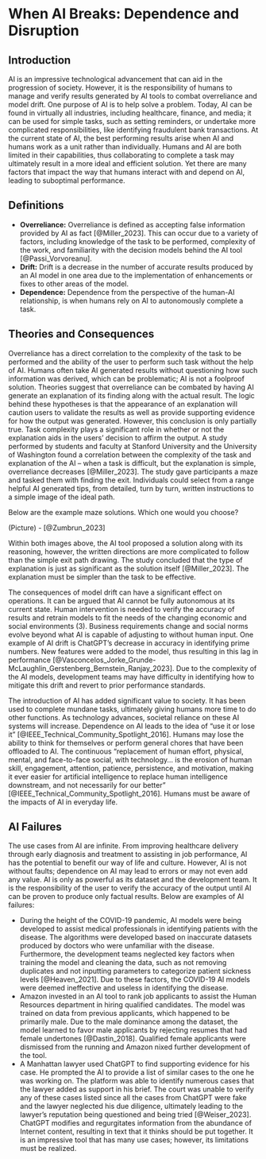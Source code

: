 # When AI Breaks: Dependence and Disruption

## Introduction {-}

AI is an impressive technological advancement that can aid in the progression of society. However, it is the responsibility of humans to manage and verify results generated by AI tools to combat overreliance and model drift. One purpose of AI is to help solve a problem. Today, AI can be found in virtually all industries, including healthcare, finance, and media; it can be used for simple tasks, such as setting reminders, or undertake more complicated responsibilities, like identifying fraudulent bank transactions. At the current state of AI, the best performing results arise when AI and humans work as a unit rather than individually. Humans and AI are both limited in their capabilities, thus collaborating to complete a task may ultimately result in a more ideal and efficient solution. Yet there are many factors that impact the way that humans interact with and depend on AI, leading to suboptimal performance.


## Definitions {-}

<ul>
<li><b>Overreliance:</b> Overreliance is defined as accepting false information provided by AI as fact [@Miller_2023]. This can occur due to a variety of factors, including knowledge of the task to be performed, complexity of the work, and familiarity with the decision models behind the AI tool [@Passi_Vorvoreanu].</li>

<li><b>Drift:</b> Drift is a decrease in the number of accurate results produced by an AI model in one area due to the implementation of enhancements or fixes to other areas of the model.</li>

<li><b>Dependence:</b> Dependence from the perspective of the human-AI relationship, is when humans rely on AI to autonomously complete a task.</li>
</ul>


## Theories and Consequences {-}

Overreliance has a direct correlation to the complexity of the task to be performed and the ability of the user to perform such task without the help of AI. Humans often take AI generated results without questioning how such information was derived, which can be problematic; AI is not a foolproof solution. Theories suggest that overreliance can be combated by having AI generate an explanation of its finding along with the actual result. The logic behind these hypotheses is that the appearance of an explanation will caution users to validate the results as well as provide supporting evidence for how the output was generated. However, this conclusion is only partially true. Task complexity plays a significant role in whether or not the explanation aids in the users’ decision to affirm the output. A study performed by students and faculty at Stanford University and the University of Washington found a correlation between the complexity of the task and explanation of the AI – when a task is difficult, but the explanation is simple, overreliance decreases [@Miller_2023]. The study gave participants a maze and tasked them with finding the exit. Individuals could select from a range helpful AI generated tips, from detailed, turn by turn, written instructions to a simple image of the ideal path. 

Below are the example maze solutions. Which one would you choose?

(Picture) - [@Zumbrun_2023]

Within both images above, the AI tool proposed a solution along with its reasoning, however, the written directions are more complicated to follow than the simple exit path drawing. The study concluded that the type of explanation is just as significant as the solution itself [@Miller_2023]. The explanation must be simpler than the task to be effective.

The consequences of model drift can have a significant effect on operations. It can be argued that AI cannot be fully autonomous at its current state. Human intervention is needed to verify the accuracy of results and retrain models to fit the needs of the changing economic and social environments (3). Business requirements change and social norms evolve beyond what AI is capable of adjusting to without human input. One example of AI drift is ChatGPT’s decrease in accuracy in identifying prime numbers. New features were added to the model, thus resulting in this lag in performance [@Vasconcelos_Jorke_Grunde-McLaughlin_Gerstenberg_Bernstein_Ranjay_2023]. Due to the complexity of the AI models, development teams may have difficulty in identifying how to mitigate this drift and revert to prior performance standards.

The introduction of AI has added significant value to society. It has been used to complete mundane tasks, ultimately giving humans more time to do other functions. As technology advances, societal reliance on these AI systems will increase. Dependence on AI leads to the idea of “use it or lose it” [@IEEE_Technical_Community_Spotlight_2016]. Humans may lose the ability to think for themselves or perform general chores that have been offloaded to AI. The continuous “replacement of human effort, physical, mental, and face-to-face social, with technology… is the erosion of human skill, engagement, attention, patience, persistence, and motivation, making it ever easier for artificial intelligence to replace human intelligence downstream, and not necessarily for our better” [@IEEE_Technical_Community_Spotlight_2016]. Humans must be aware of the impacts of AI in everyday life.


## AI Failures {-}
The use cases from AI are infinite. From improving healthcare delivery through early diagnosis and treatment to assisting in job performance, AI has the potential to benefit our way of life and culture. However, AI is not without faults; dependence on AI may lead to errors or may not even add any value. AI is only as powerful as its dataset and the development team. It is the responsibility of the user to verify the accuracy of the output until AI can be proven to produce only factual results. Below are examples of AI failures:

<ul>
<li>During the height of the COVID-19 pandemic, AI models were being developed to assist medical professionals in identifying patients with the disease. The algorithms were developed based on inaccurate datasets produced by doctors who were unfamiliar with the disease. Furthermore, the development teams neglected key factors when training the model and cleaning the data, such as not removing duplicates and not inputting parameters to categorize patient sickness levels [@Heaven_2021]. Due to these factors, the COVID-19 AI models were deemed ineffective and useless in identifying the disease.</li>
<li>Amazon invested in an AI tool to rank job applicants to assist the Human Resources department in hiring qualified candidates. The model was trained on data from previous applicants, which happened to be primarily male. Due to the male dominance among the dataset, the model learned to favor male applicants by rejecting resumes that had female undertones [@Dastin_2018]. Qualified female applicants were dismissed from the running and Amazon nixed further development of the tool.</li>
<li>A Manhattan lawyer used ChatGPT to find supporting evidence for his case. He prompted the AI to provide a list of similar cases to the one he was working on. The platform was able to identify numerous cases that the lawyer added as support in his brief. The court was unable to verify any of these cases listed since all the cases from ChatGPT were fake and the lawyer neglected his due diligence, ultimately leading to the lawyer’s reputation being questioned and being tried [@Weiser_2023]. ChatGPT modifies and regurgitates information from the abundance of Internet content, resulting in text that it thinks should be put together. It is an impressive tool that has many use cases; however, its limitations must be realized.</li>
</ul>
